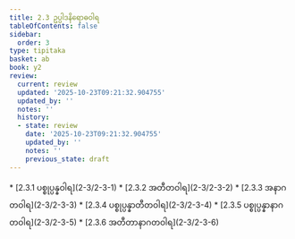 ```yaml
---
title: 2.3 ဥပ္ပါဒနိရောဓဝါရ
tableOfContents: false
sidebar:
  order: 3
type: tipitaka
basket: ab
book: y2
review:
  current: review
  updated: '2025-10-23T09:21:32.904755'
  updated_by: ''
  notes: ''
  history:
  - state: review
    date: '2025-10-23T09:21:32.904755'
    updated_by: ''
    notes: ''
    previous_state: draft
---
```



<ReviewStatus review={frontmatter.review} showDetails={true} />

<HypothesisAnnotation frontmatter={frontmatter} />

<DynamicBreadcrumb />



<TableOfContents book="y2" section="2.3">
* [2.3.1 ပစ္စုပ္ပန္နဝါရ](2-3/2-3-1)
* [2.3.2 အတီတဝါရ](2-3/2-3-2)
* [2.3.3 အနာဂတဝါရ](2-3/2-3-3)
* [2.3.4 ပစ္စုပ္ပန္နာတီတဝါရ](2-3/2-3-4)
* [2.3.5 ပစ္စုပ္ပန္နာနာဂတဝါရ](2-3/2-3-5)
* [2.3.6 အတီတာနာဂတဝါရ](2-3/2-3-6)
</TableOfContents>